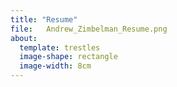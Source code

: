 ```yaml
---
title: "Resume"
file:   Andrew_Zimbelman_Resume.png
about:
  template: trestles
  image-shape: rectangle
  image-width: 8cm
---
```

